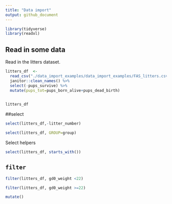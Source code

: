 ```yaml
---
title: "Data import"
output: github_document
---
```


```r
library(tidyverse)
library(readxl)
```

## Read in some data
Read in the litters dataset.

```r

litters_df  <-
  read_csv("./data_import_examples/data_import_examples/FAS_litters.csv") %>% 
  janitor::clean_names() %>% 
  select(-pups_survive) %>% 
  mutate(pups_tot=pups_born_alive+pups_dead_birth)
  

litters_df
```




##select

```r
select(litters_df,-litter_number)
```





```r
select(litters_df, GROUP=group)
```



Select helpers
```r
select(litters_df, starts_with())


```

## `filter`

```r
filter(litters_df, gd0_weight <22)
```

```r
filter(litters_df, gd0_weight >=22)
```

```r
mutate()
```

```r

```

